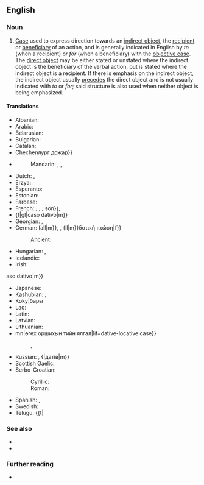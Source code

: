 ==English==

===Noun===
{{examples|
: ''They gave gifts '''to the sailors'''. ''
: ''They give water '''to the plants'''.''
: ''They gave '''the sailors''' gifts.''
: ''They give '''the plants''' water.''
: ''Jimmy has said'' prayers '''for a pony''' ''for several years, now.''
: ''Jimmy has prayed '''for a pony''' for several years, now.''
}}
{{en-noun}}

# {{lb|en|grammar}} [[case|Case]] used to express direction towards an [[indirect object]], the [[recipient]] or [[beneficiary]] of an action, and is generally indicated in English by ''to'' (when a recipient) or ''for'' (when a beneficiary) with the [[objective case]]. The [[direct object]] may be either stated or unstated where the indirect object is the beneficiary of the verbal action, but is stated where the indirect object is a recipient. If there is emphasis on the indirect object, the indirect object usually [[precede|precedes]] the direct object and is not usually indicated with ''to'' or ''for''; said structure is also used when neither object is being emphasized.

====Translations====
{{trans-top|case used to express direction towards an indirect object}}
* Albanian: {{t+|sq|dhanore|f}}
* Arabic: {{t|ar|حَالt|ast|dativu|m}}
* Belarusian: {{t|be|дава́льн|be|дава́льны|m}}
* Bulgarian: {{t|bg|да́телен паде́ж|m}}
* Catalan: {{t+|ca|datiu|m}}
* Chechenлург дожар}}
* 
*: Mandarin: {{t+|cmn|與格}}, {{t+|cs|dativ|m}}, {{t|cs|třetí pád|m}}
* Dutch: {{t+|nl|datief|m}}, {{tivus|m}}
* Erzya: {{t|myv|максыця}}
* Esperanto: {{t+|eo|dativo}}
* Estonian: {{t+|et|daativ}}
* Faroese: {{t+|fo|hi|datiivi}}
* French: {{t+|fr|datif|m}}, {{t+|fr|complément d'objet indirect|m}}, {{t|fr|C.O.I.|m}}, {{qualifier|incompatible numbering traditions}} son}}, {{t|fr|quatrième déclinaison}}
* {t|gl|caso dativo|m}}
* Georgian: {{t+|ka|მიც|ka|მიცემითი}}, {{t|ka|დატივი}} {{qualifier|rare, linguistics}}
* German: fall|m}}, {{t|de|dritter Fall|m}}, {ll|m}}δοτική πτώση|f}}
*: Ancient: {{t|grc|δοτική|f}}
* Hungarian: {{t+|hu|részes esetszeshatározó eset}}, {{t+|hu|dativus}}
* Icelandic: {{t+|is|þág|id|datif}}
* Irish: {{t+|ga|tabharthach|m}}
aso dativo|m}}
* Japanese: {{t+|ja|与格|tr=[[よかく]], [[yokaku]]}}
* Kashubian: {{t+|csb|datiw|m}}, {{t+|csb|dôwôcz|m}}
* Koky|бары
* Lao: {{t-needed|lo}}
* Latin: {{t|la|([[cas}}
* Latvian: {{t+|lv|datīvs|m}}
* Lithuanian: {{t+|lt|naudininkas|m}es kasus ketiga}}
* mn|өгөх оршихын тийн ялгал|lit=dative-locative case}}
*: {{q|uncommonmn|өгөхийн тийн ялга
* Norwegian: {{t+|no|dativ|m}}, {{t|no|sidefall}}
* Old English: {{t|a|celownik|m-in}}
* Portuguese: {{t|pt|caso dativot+|pt|dativo|m}}
* Roaz dativ|n}}, {{t+|ro|dativ|n}}
* Russian: {{t+|ru|да́тельный паде́ж|m}}, {|датів|m}}
* Scottish Gaelic: {{t|gd|tuiseal tabhartach|m}}
* Serbo-Croatian:
*: Cyrillic: {{t|sh|датив|m}}
*: Roman: {{t+|sh|dativ|sl|dajalnik|m}}
* Spanish: {{t|es|caso dativo|m}}, {{t+|es|dativo|m}}
* Swedish: {{t+|sv|dativ}}
* Telugu: {{t|

===See also===
* {{l|en|accusative case}}
* {{l|en|Thesaurus:grammatical case}}

===Further reading===
* {{pedia}}